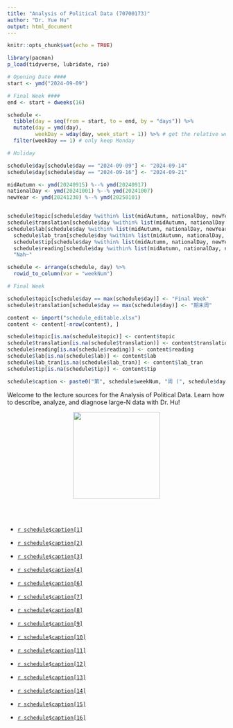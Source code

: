```yaml
---
title: "Analysis of Political Data (70700173)"
author: "Dr. Yue Hu"
output: html_document
---
```


```r
knitr::opts_chunk$set(echo = TRUE)

library(pacman)
p_load(tidyverse, lubridate, rio)
```

```r
# Opening Date ####
start <- ymd("2024-09-09")

# Final Week ####
end <- start + dweeks(16) 

schedule <-
  tibble(day = seq(from = start, to = end, by = "days")) %>%
  mutate(day = ymd(day),
         weekDay = wday(day, week_start = 1)) %>% # get the relative week number
  filter(weekDay == 1) # only keep Monday

# Holiday

schedule$day[schedule$day == "2024-09-09"] <- "2024-09-14"
schedule$day[schedule$day == "2024-09-16"] <- "2024-09-21"

midAutumn <- ymd(20240915) %--% ymd(20240917)
nationalDay <- ymd(20241001) %--% ymd(20241007)
newYear <- ymd(20241230) %--% ymd(20250101)


schedule$topic[schedule$day %within% list(midAutumn, nationalDay, newYear)] <- "Public Holiday"
schedule$translation[schedule$day %within% list(midAutumn, nationalDay, newYear)] <- "哗啦啦，放假啦！"
schedule$lab[schedule$day %within% list(midAutumn, nationalDay, newYear)] <- 
  schedule$lab_tran[schedule$day %within% list(midAutumn, nationalDay, newYear)] <- 
  schedule$tip[schedule$day %within% list(midAutumn, nationalDay, newYear)] <- 
  schedule$reading[schedule$day %within% list(midAutumn, nationalDay, newYear)] <- 
  "Nah~"

schedule <- arrange(schedule, day) %>% 
  rowid_to_column(var = "weekNum")

# Final Week

schedule$topic[schedule$day == max(schedule$day)] <- "Final Week"
schedule$translation[schedule$day == max(schedule$day)] <- "期末周"

content <- import("schedule_editable.xlsx")
content <- content[-nrow(content), ]

schedule$topic[is.na(schedule$topic)] <- content$topic
schedule$translation[is.na(schedule$translation)] <- content$translation
schedule$reading[is.na(schedule$reading)] <- content$reading
schedule$lab[is.na(schedule$lab)] <- content$lab
schedule$lab_tran[is.na(schedule$lab_tran)] <- content$lab_tran
schedule$tip[is.na(schedule$tip)] <- content$tip

schedule$caption <- paste0("第", schedule$weekNum, "周 (", schedule$day, "): ", schedule$translation, " (", schedule$topic, ")")
```

Welcome to the lecture sources for the Analysis of Political Data.
Learn how to describe, analyze, and diagnose large-N data with Dr. Hu!

<center><img src="https://raw.githubusercontent.com/sammo3182/backup/master/images/goodluck.gif" height="200"/></center>

<br><br>


* <a href="/slides_gh/slides/courses/analysisOfPoliticalData/01_courseIntro.html">`r schedule$caption[1]`</a>

* <a href="/slides_gh/slides/courses/analysisOfPoliticalData/02_descriptiveStats.html">`r schedule$caption[2]`</a>

* <a href="/slides_gh/slides/courses/analysisOfPoliticalData/03_probability.html">`r schedule$caption[3]`</a>

* <a href="/slides_gh/slides/courses/analysisOfPoliticalData/04_distribution.html">`r schedule$caption[4]`</a>

* <a href="/slides_gh/slides/courses/analysisOfPoliticalData/05_ciSample.html">`r schedule$caption[6]`</a>

* <a href="/slides_gh/slides/courses/analysisOfPoliticalData/06_hypothesis.html">`r schedule$caption[7]`</a>

* <a href="/slides_gh/slides/courses/analysisOfPoliticalData/07_association.html">`r schedule$caption[8]`</a>

* <a href="/slides_gh/slides/courses/analysisOfPoliticalData/08_simpleOLS.html">`r schedule$caption[9]`</a>

* <a href="/slides_gh/slides/courses/analysisOfPoliticalData/09_assumptions.html">`r schedule$caption[10]`</a>

* <a href="/slides_gh/slides/courses/analysisOfPoliticalData/10_multipleRegression.html">`r schedule$caption[11]`</a>

* <a href="/slides_gh/slides/courses/analysisOfPoliticalData/11_specification.html">`r schedule$caption[12]`</a>

* <a href="/slides_gh/slides/courses/analysisOfPoliticalData/12_multiHeter.html">`r schedule$caption[13]`</a>

* <a href="/slides_gh/slides/courses/analysisOfPoliticalData/13_autoEndo.html">`r schedule$caption[14]`</a>

* <a href="/slides_gh/slides/courses/analysisOfPoliticalData/14_moderation.html">`r schedule$caption[15]`</a>

* <a href="/slides_gh/slides/courses/analysisOfPoliticalData/15_logitMissing.html">`r schedule$caption[16]`</a>
